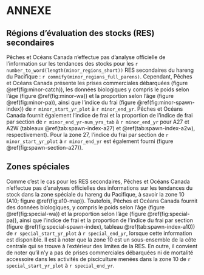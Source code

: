 # ANNEXE\label{sec:app}

## Régions d’évaluation des stocks (RES) secondaires\label{sec:app-minor}

Pêches et Océans Canada n’effectue pas d’analyse officielle de l’information sur les tendances des stocks pour les `r number_to_word(length(minor_regions_short))` RES secondaires du hareng du Pacifique : `r commify(minor_regions_full_parens)`.
Cependant, Pêches et Océans Canada présente les prises commerciales débarquées (figure \@ref(fig:minor-catch)), les données biologiques y compris le poids selon l’âge (figure \@ref(fig:minor-wa)) et la proportion selon l’âge (figure \@ref(fig:minor-pa)), ainsi que l’indice du frai (figure \@ref(fig:minor-spawn-index)) de `r minor_start_yr_plot` à `r minor_end_yr`.
Pêches et Océans Canada fournit également l’indice de frai et la proportion de l’indice de frai par section de `r minor_end_yr-num_yrs_tab` à `r minor_end_yr` pour A27 et A2W (tableaux \@ref(tab:spawn-index-a27) et \@ref(tab:spawn-index-a2w), respectivement).
Pour la zone 27, l’indice du frai par section de `r minor_start_yr_plot` à `r minor_end_yr` est également fourni (figure \@ref(fig:spawn-section-a27)).

## Zones spéciales\label{sec:app-special}

Comme c’est le cas pour les RES secondaires, Pêches et Océans Canada n’effectue pas d’analyses officielles des informations sur les tendances du stock dans la zone spéciale du hareng du Pacifique, à savoir la zone 10 (A10; figure \@ref(fig:a10-map)).
Toutefois, Pêches et Océans Canada fournit des données biologiques, y compris le poids selon l’âge (figure \@ref(fig:special-wa)) et la proportion selon l’âge (figure \@ref(fig:special-pa)), ainsi que l’indice de frai et la proportion de l’indice du frai par section (figure \@ref(fig:special-spawn-index), tableau \@ref(tab:spawn-index-a10)) de `r special_start_yr_plot` à `r special_end_yr`, lorsque cette information est disponible.
Il est à noter que la zone 10 est un sous-ensemble de la côte centrale qui se trouve à l’extérieur des limites de la RES.
En outre, il convient de noter qu’il n’y a pas de prises commerciales débarquées ni de mortalité accessoire dans les activités de pisciculture menées dans la zone 10 de `r special_start_yr_plot` à `r special_end_yr`.
